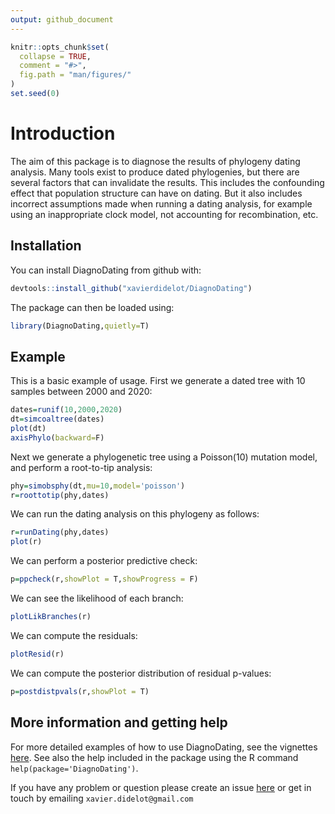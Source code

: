 ```yaml
---
output: github_document
---
```


<!-- README.md is generated from README.Rmd. Please edit that file -->

```r
knitr::opts_chunk$set(
  collapse = TRUE,
  comment = "#>",
  fig.path = "man/figures/"
)
set.seed(0)
```

# Introduction

The aim of this package is to diagnose the results of phylogeny dating analysis. 
Many tools exist to produce dated phylogenies, but there are several factors that can invalidate the results.
This includes the confounding effect that population structure can have on dating.
But it also includes incorrect assumptions made when running a dating analysis, for example using an inappropriate clock model, not accounting for recombination, etc. 

## Installation

You can install DiagnoDating from github with:

```r
devtools::install_github("xavierdidelot/DiagnoDating")
```

The package can then be loaded using:
```r
library(DiagnoDating,quietly=T)
```

## Example

This is a basic example of usage. First we generate a dated tree with 10 samples between 2000 and 2020:
```r
dates=runif(10,2000,2020)
dt=simcoaltree(dates)
plot(dt)
axisPhylo(backward=F)
```

Next we generate a phylogenetic tree using a Poisson(10) mutation model, 
and perform a root-to-tip analysis:
```r
phy=simobsphy(dt,mu=10,model='poisson')
r=roottotip(phy,dates)
```

We can run the dating analysis on this phylogeny as follows:
```r
r=runDating(phy,dates)
plot(r)
```

We can perform a posterior predictive check:
```r
p=ppcheck(r,showPlot = T,showProgress = F)
```

We can see the likelihood of each branch:
```r
plotLikBranches(r)
```

We can compute the residuals:
```r
plotResid(r)
```


We can compute the posterior distribution of residual p-values:
```r
p=postdistpvals(r,showPlot = T)
```

## More information and getting help

For more detailed examples of how to use DiagnoDating, see the vignettes [here](https://github.com/xavierdidelot/DiagnoDating/tree/master/vignettes).
See also the help included in the package using the R command
`help(package='DiagnoDating')`. 

If you have any problem or question please create an issue [here](https://github.com/xavierdidelot/DiagnoDating/issues) 
or get in touch by emailing `xavier.didelot@gmail.com`
